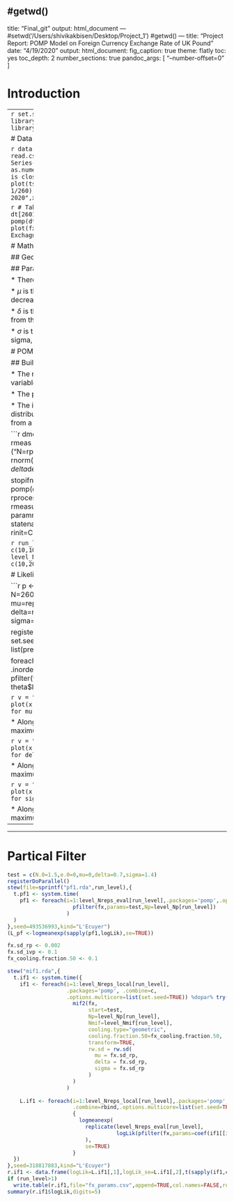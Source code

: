 #getwd()
---
title: "Final_git"
output: html_document
---
#setwd('/Users/shivikakbisen/Desktop/Project_1')
#getwd()
---
title: "Project Report: POMP Model on Foreign Currency Exchange Rate of UK Pound"
date: "4/19/2020"
output:
  html_document:
    fig_caption: true
    theme: flatly
    toc: yes
    toc_depth: 2
    number_sections: true
    pandoc_args: [
      "--number-offset=0"
    ]


# Introduction

--------
```r
set.seed(100000)
library(ggplot2)
library(plyr)
library(reshape2)
library(pomp)
library(tseries)
library(doParallel)
library(foreach)
library(doMC)
```

# Data Source

```r
data = read.csv("https://raw.githubusercontent.com/sbisen/Time-Series-Final-Project/master/rate.csv")
data$Rate = as.numeric(as.character(data$Rate))
# Remove 2790, which is closing market
dt = na.omit(data)
plot(ts(dt$Rate,start = 2000, end = 2020, deltat = 1/260), main="Time Series Plot for GBP/USD from 2000 to 2020",xlab="Year",ylab = 'Exchange Rate',type = 'l')
```

```r
# Take the data subset with 400 samples
dt2 = dt[2601:2900,]
dt2$Date=1:300
fx = pomp(dt2,times="Date",t0=0)
fx<- as.data.frame(fx)
plot(fx, xlab = 'time from 0 to 300', main = 'GBP/USD Exchagne Rate')
```


# Mathematical Modal

## Geometric Brownian Motion (GBM) Model

## Parameter Description

* There are 3 parameters $\mu$, $\delta$ and $\sigma$. 

* $\mu$ is the drift parameter that shows the increasing or decreasing trend. 

* $\delta$ is the volatility parameter that measures the deviations from the mean. 

* $\sigma$ is the variance of the state parameter $\epsilon$. By increasing sigma, it will increase the deviations from the mean. 


# POMP Model

## Build POMP Model

* The rprocess is based on the GBM model with two state variables, $N$ and $\epsilon$.

* The parameters are $\mu$, $\sigma$ and $\delta$.

* The initial value of N is drawn from a random poisson distribution with mean 1.5. The initial value of $\epsilon$ is drawn from a poisson distribution with mean 1. 

```r
dmeas <- Csnippet("lik = dnorm(Rate,0,N,give_log);")
rmeas <- Csnippet("Rate = rnorm(0,N);")
Ne_initializer <- ("N=rpois(1.5);e=rpois(1);")
stochStep <- Csnippet("
                      e = rnorm(0,sigma);
                      N = N*exp((mu-delta*delta/2)/260+delta/sqrt(260)*e);
                      ")

stopifnot(packageVersion("pomp")>="0.75-1")
fx <- pomp(data = dt2,
     times="Date",
     t0=0,
     rprocess=discrete_time(step.fun=stochStep,delta.t=1),
     rmeasure = rmeas,
     dmeasure=dmeas, 
     obsnames = "Rate",
     paramnames=c("mu","delta","sigma"),
     statenames=c("N","e"),
     #initializer=Csnippet(Ne_initializer)
     rinit=Csnippet(Ne_initializer)
     )
```



```r
run_level = 3
level_Np = c(100,1000,5000)
level_Nmif = c(10,100,300)
level_Nreps_eval = c(4,10,20)
level_Nreps_local = c(10,20,20)
level_Nreps_global = c(10,20,100)
```

# Likelihood Slice

 
```r
p <- sliceDesign(
  c(mu=0.1,delta=0.2,sigma=0.4, N=2600),
  mu=rep(seq(from=-10,to=10,length=40),each=3),
  delta=rep(seq(from=0.1,to=3,length=40),each=3),
  sigma=rep(seq(from=0.1,to=3,length=40),each=3)
  )

registerDoMC(cores=5)
set.seed(998468235L,kind="L'Ecuyer")
mcopts <- list(preschedule=FALSE,set.seed=TRUE)

foreach (theta=iter(p,"row"),.combine=rbind,
         .inorder=FALSE,.options.multicore=mcopts) %dopar% 
         {
           pfilter(fx,params=unlist(theta),Np=5000) -> pf
           #pf
           theta$loglik <- logLik(pf)
           theta
         } -> p
```

```r
v = "mu"
x <- subset(p,slice==v)
plot(x[[v]],x$loglik,xlab=v,ylab="loglik",main='slicing for mu')
```

* Along the $\mu$ direction, the slicing for $\mu$ shows that the maximum of log likelihood is located when $\mu$ is aorund 0. 

```r
v = "delta"
x <- subset(p,slice==v)
plot(x[[v]],x$loglik,xlab=v,ylab="loglik",main='slicing for delta')
```

* Along the $\delta$ direction, the slicing for $\delta$ shows that the maximum of log likelihood is located when $\delta$ is around 0.6.

```r
v = "sigma"
x <- subset(p,slice==v)
plot(x[[v]],x$loglik,xlab=v,ylab="loglik",main='slicing for sigma')
```

* Along the $\sigma$ direction, the slicing for $\sigma$ shows that the maximum of log likelihood is located when $\sigma$ is 1.3.

-------

-------

# Partical Filter

```r
test = c(N.0=1.5,e.0=0,mu=0,delta=0.7,sigma=1.4)
registerDoParallel()
stew(file=sprintf("pf1.rda",run_level),{
  t.pf1 <- system.time(
    pf1 <- foreach(i=1:level_Nreps_eval[run_level],.packages='pomp',.options.multicore=list(set.seed=TRUE)) %dopar% try(
                     pfilter(fx,params=test,Np=level_Np[run_level])
                   )
  )
},seed=493536993,kind="L'Ecuyer")
(L_pf <-logmeanexp(sapply(pf1,logLik),se=TRUE))
```

```r
fx.sd_rp <- 0.002
fx.sd_ivp <- 0.1
fx_cooling.fraction.50 <- 0.1

stew("mif1.rda",{
  t.if1 <- system.time({
    if1 <- foreach(i=1:level_Nreps_local[run_level],
                   .packages='pomp', .combine=c,
                   .options.multicore=list(set.seed=TRUE)) %dopar% try(
                     mif2(fx,
                          start=test,
                          Np=level_Np[run_level],
                          Nmif=level_Nmif[run_level],
                          cooling.type="geometric",
                          cooling.fraction.50=fx_cooling.fraction.50,
                          transform=TRUE,
                          rw.sd = rw.sd(
                            mu = fx.sd_rp,
                            delta = fx.sd_rp,
                            sigma = fx.sd_rp
                          )
                     )
                   )
    
    L.if1 <- foreach(i=1:level_Nreps_local[run_level],.packages='pomp',
                     .combine=rbind,.options.multicore=list(set.seed=TRUE)) %dopar% 
                     {
                       logmeanexp(
                         replicate(level_Nreps_eval[run_level],
                                   logLik(pfilter(fx,params=coef(if1[[i]]),Np=level_Np[run_level]))
                         ),
                         se=TRUE)
                     }
  })
},seed=318817883,kind="L'Ecuyer")
r.if1 <- data.frame(logLik=L.if1[,1],logLik_se=L.if1[,2],t(sapply(if1,coef)))
if (run_level>1) 
  write.table(r.if1,file="fx_params.csv",append=TRUE,col.names=FALSE,row.names=FALSE)
summary(r.if1$logLik,digits=5)
```